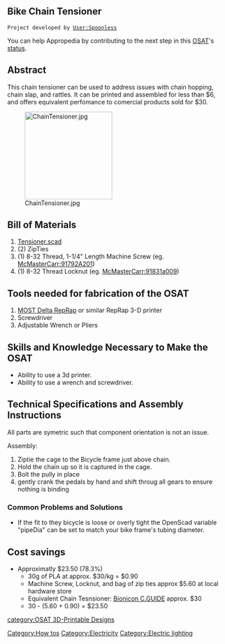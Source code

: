 {{777}}
==Bike Chain Tensioner==
 Project developed by [[User:Spoonless]]
{{Statusboxtop}}
{{status-prototype}}
You can help Appropedia by contributing to the next step in this [[OSAT]]'s [[:Category:Status|status]].
{{boxbottom}}

==Abstract==
This chain tensioner can be used to address issues with chain hopping, chain slap, and rattles. It can be printed and assembled for less than $6, and offers equivalent perfomance to comercial products sold for $30.

[[File:ChainTensioner.jpg|200px]]

== Bill of Materials==
# [https://github.com/SpoonlessCorey/OSAT_BikeChainTensioner Tensioner.scad]
# (2) ZipTies
# (1) 8-32 Thread, 1-1/4" Length Machine Screw (eg. [http://www.mcmaster.com/#91792a201/=uvhjkl McMasterCarr:91792A201])
# (1) 8-32 Thread Locknut (eg. [http://www.mcmaster.com/#91831a009/=uvhlvw McMasterCarr:91831a009])

== Tools needed for fabrication of the OSAT==
# [[Delta_Build_Overview:MOST| MOST Delta RepRap]] or similar RepRap 3-D printer
# Screwdriver
# Adjustable Wrench or Pliers

== Skills and Knowledge Necessary to Make the OSAT ==
* Ability to use a 3d printer.
* Ability to use a wrench and screwdriver.

== Technical Specifications and Assembly Instructions==
All parts are symetric such that component orientation is not an issue.

Assembly:
# Ziptie the cage to the Bicycle frame just above chain.
# Hold the chain up so it is captured in the cage.
# Bolt the pully in place
# gently crank the pedals by hand and shift throug all gears to ensure nothing is binding

=== Common Problems and Solutions===
* If the fit to they bicycle is loose or overly tight the OpenScad variable "pipeDia" can be set to match your bike frame's tubing diameter.

== Cost savings==
* Approximatly $23.50 (78.3%)
** 30g of PLA at approx. $30/kg = $0.90
** Machine Screw, Locknut, and bag of zip ties approx $5.60 at local hardware store
** Equivalent Chain Tesnsioner: [http://www.amazon.com/Bionicon-7640162290111-c-guide-eco/dp/B00HZRCZBS Bionicon C.GUIDE] approx. $30
** 30 - (5.60 + 0.90) = $23.50


[[Category:How tos]]
[[Category:Electricity]]
[[Category:Electric lighting]]
[[category:OSAT 3D-Printable Designs]]